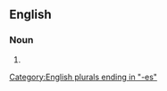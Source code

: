 ==English==

===Noun===
{{head|en|noun plural form}}

# {{plural of|planter box|lang=en}}

[[Category:English plurals ending in "-es"]]